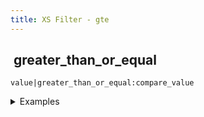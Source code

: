 ```yaml
---
title: XS Filter - gte
---
```


## <img src="../assets/docuBadge (11).png" alt="" data-size="line" /> greater\_than\_or\_equal <a href="#xs-gte" id="xs-gte"></a>

`value|greater_than_or_equal:compare_value`

<details>

<summary>Examples</summary>

```javascript
5|greater_than_or_equal:3        // Returns true
5|greater_than_or_equal:5        // Returns true
2|greater_than_or_equal:5        // Returns false
```

</details>
